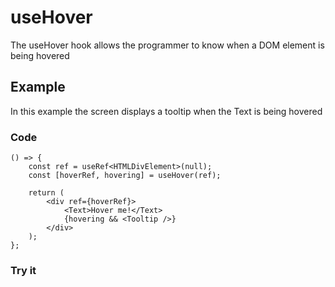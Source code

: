 

<Meta title="Hooks/useHover" />

# useHover

The useHover hook allows the programmer to know when a DOM element is being hovered

## Example

In this example the screen displays a tooltip when the Text is being hovered

### Code

```tsx
() => {
    const ref = useRef<HTMLDivElement>(null);
    const [hoverRef, hovering] = useHover(ref);

    return (
        <div ref={hoverRef}>
            <Text>Hover me!</Text>
            {hovering && <Tooltip />}
        </div>
    );
};
```

### Try it

<Default />
